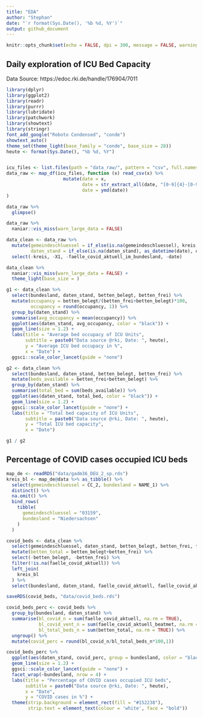 ```yaml
---
title: "EDA"
author: "Stephan"
date: "`r format(Sys.Date(), '%b %d, %Y')`"
output: github_document
---
```


```r
knitr::opts_chunk$set(echo = FALSE, dpi = 300, message = FALSE, warning = FALSE)
```

## Daily exploration of ICU Bed Capacity

Data Source: https://edoc.rki.de/handle/176904/7011

```r
library(dplyr)
library(ggplot2)
library(readr)
library(purrr)
library(lubridate)
library(patchwork)
library(showtext)
library(stringr)
font_add_google("Roboto Condensed", "conde")
showtext_auto()
theme_set(theme_light(base_family = "conde", base_size = 28))
heute <- format(Sys.Date(), "%b %d, %Y")


icu_files <- list.files(path = "data_raw/", pattern = "csv", full.names = TRUE)
data_raw <- map_df(icu_files, function (x) read_csv(x) %>% 
                     mutate(date = x,
                            date = str_extract_all(date, "[0-9]{4}-[0-9]{2}-[0-9]{2}"),
                            date = ymd(date))
)
```


```r
data_raw %>% 
  glimpse()

data_raw %>% 
  naniar::vis_miss(warn_large_data = FALSE)
```


```r
data_clean <- data_raw %>% 
  mutate(gemeindeschluessel = if_else(is.na(gemeindeschluessel), kreis, gemeindeschluessel),
         daten_stand = if_else(is.na(daten_stand), as_datetime(date), daten_stand)) %>% 
  select(-kreis, -X1, -faelle_covid_aktuell_im_bundesland, -date)
```


```r
data_clean %>% 
  naniar::vis_miss(warn_large_data = FALSE) +
  theme_light(base_size = )


```


```r
g1 <- data_clean %>% 
  select(bundesland, daten_stand, betten_belegt, betten_frei) %>% 
  mutate(occupancy = betten_belegt/(betten_frei+betten_belegt)*100,
         occupancy = round(occupancy, 1)) %>% 
  group_by(daten_stand) %>% 
  summarise(avg_occupancy = mean(occupancy)) %>% 
  ggplot(aes(daten_stand, avg_occupancy, color = "black")) +
  geom_line(size = 1.2) +
  labs(title = "Average bed occupacy of ICU Units",
       subtitle = paste0("Data source @rki, Date: ", heute),
       y = "Average ICU bed occupacy in %",
       x = "Date") +
  ggsci::scale_color_lancet(guide = "none")

g2 <- data_clean %>% 
  select(bundesland, daten_stand, betten_belegt, betten_frei) %>% 
  mutate(beds_available = betten_frei+betten_belegt) %>% 
  group_by(daten_stand) %>% 
  summarise(total_bed = sum(beds_available)) %>% 
  ggplot(aes(daten_stand, total_bed, color = "black")) +
  geom_line(size = 1.2) +
  ggsci::scale_color_lancet(guide = "none") +
  labs(title = "Total bed capacity of ICU Units",
       subtitle = paste0("Data source @rki, Date: ", heute),
       y = "Total ICU bed capacity",
       x = "Date")

g1 / g2


```


## Percentage of COVID cases occupied ICU beds

```r
map_de <- readRDS("data/gadm36_DEU_2_sp.rds")
kreis_bl <- map_de@data %>% as_tibble() %>% 
  select(gemeindeschluessel = CC_2, bundesland = NAME_1) %>% 
  distinct() %>% 
  na.omit() %>% 
  bind_rows(
    tibble(
      gemeindeschluessel = "03159",
      bundesland = "Niedersachsen"
    )
  )

covid_beds <- data_clean %>% 
  select(gemeindeschluessel, daten_stand, betten_belegt, betten_frei, faelle_covid_aktuell, faelle_covid_aktuell_beatmet) %>% 
  mutate(betten_total = betten_belegt+betten_frei) %>% 
  select(-betten_belegt, -betten_frei) %>% 
  filter(!is.na(faelle_covid_aktuell)) %>% 
  left_join(
    kreis_bl
  ) %>% 
  select(bundesland, daten_stand, faelle_covid_aktuell, faelle_covid_aktuell_beatmet, betten_total) 

saveRDS(covid_beds, "data/covid_beds.rds")

covid_beds_perc <- covid_beds %>% 
  group_by(bundesland, daten_stand) %>% 
  summarise(bl_covid_n = sum(faelle_covid_aktuell, na.rm = TRUE),
            bl_covid_vent_n = sum(faelle_covid_aktuell_beatmet, na.rm = TRUE),
            bl_total_beds_n = sum(betten_total, na.rm = TRUE)) %>% 
  ungroup() %>% 
  mutate(covid_perc = round(bl_covid_n/bl_total_beds_n*100,1))

covid_beds_perc %>% 
  ggplot(aes(daten_stand, covid_perc, group = bundesland, color = "black")) +
  geom_line(size = 1.2) +
  ggsci::scale_color_lancet(guide = "none") +
  facet_wrap(~bundesland, nrow = 4) +
  labs(title = "Percentage of COVID cases occupied ICU beds",
       subtitle = paste0("Data source @rki, Date: ", heute),
       x = "Date",
       y = "COVID cases in %") +
  theme(strip.background = element_rect(fill = "#152238"),
        strip.text = element_text(colour = 'white', face = "bold"))
  
  

```



